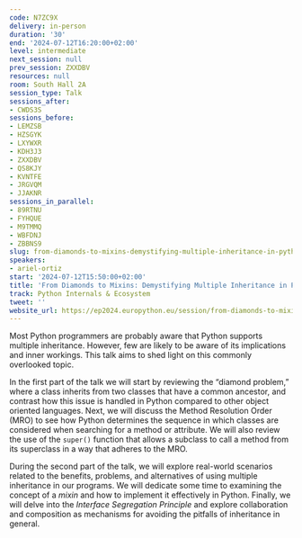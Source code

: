 ```yaml
---
code: N7ZC9X
delivery: in-person
duration: '30'
end: '2024-07-12T16:20:00+02:00'
level: intermediate
next_session: null
prev_session: ZXXDBV
resources: null
room: South Hall 2A
session_type: Talk
sessions_after:
- CWDS3S
sessions_before:
- LEMZSB
- HZSGYK
- LXYWXR
- KDH3J3
- ZXXDBV
- QS8KJY
- KVNTFE
- JRGVQM
- JJAKNR
sessions_in_parallel:
- 89RTNU
- FYHQUE
- M9TMMQ
- WBFDNJ
- ZBBNS9
slug: from-diamonds-to-mixins-demystifying-multiple-inheritance-in-python
speakers:
- ariel-ortiz
start: '2024-07-12T15:50:00+02:00'
title: 'From Diamonds to Mixins: Demystifying Multiple Inheritance in Python'
track: Python Internals & Ecosystem
tweet: ''
website_url: https://ep2024.europython.eu/session/from-diamonds-to-mixins-demystifying-multiple-inheritance-in-python
---
```


Most Python programmers are probably aware that Python supports multiple inheritance. However, few are likely to be aware of its implications and inner workings. This talk aims to shed light on this commonly overlooked topic.

In the first part of the talk we will start by reviewing the “diamond problem,” where a class inherits from two classes that have a common ancestor, and contrast how this issue is handled in Python compared to other object oriented languages. Next, we will discuss the Method Resolution Order (MRO) to see how Python determines the sequence in which classes are considered when searching for a method or attribute. We will also review the use of the `super()` function that allows a subclass to call a method from its superclass in a way that adheres to the MRO.

During the second part of the talk, we will explore real-world scenarios related to the benefits,  problems, and alternatives of using multiple inheritance in our programs. We will dedicate some time to examining the concept of a _mixin_ and how to implement it effectively in Python. Finally, we will delve into the _Interface Segregation Principle_ and explore collaboration and composition as mechanisms for avoiding the pitfalls of inheritance in general.
